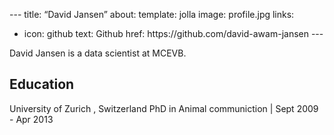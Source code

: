 \-\--
title: "David Jansen"
about:
template: jolla
image: profile.jpg
links:

 - icon: github
text: Github
href: https://github.com/david-awam-jansen
\-\--

David Jansen is a data scientist at MCEVB.

## Education

University of Zurich , Switzerland
PhD in Animal communiction \| Sept 2009 - Apr 2013
